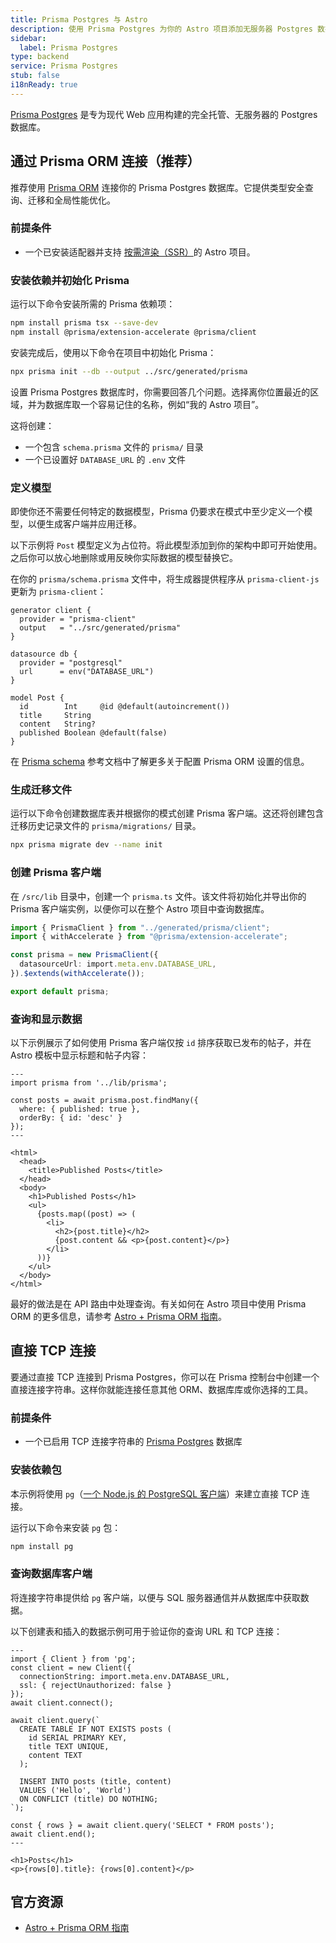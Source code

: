 ```yaml
---
title: Prisma Postgres 与 Astro
description: 使用 Prisma Postgres 为你的 Astro 项目添加无服务器 Postgres 数据库
sidebar:
  label: Prisma Postgres
type: backend
service: Prisma Postgres
stub: false
i18nReady: true
---
```



[Prisma Postgres](https://www.prisma.io/) 是专为现代 Web 应用构建的完全托管、无服务器的 Postgres 数据库。

## 通过 Prisma ORM 连接（推荐）

推荐使用 [Prisma ORM](https://www.prisma.io/orm) 连接你的 Prisma Postgres 数据库。它提供类型安全查询、迁移和全局性能优化。

### 前提条件
- 一个已安装适配器并支持 [按需渲染（SSR）](/zh-cn/guides/on-demand-rendering/)的 Astro 项目。

### 安装依赖并初始化 Prisma

运行以下命令安装所需的 Prisma 依赖项：

```bash
npm install prisma tsx --save-dev
npm install @prisma/extension-accelerate @prisma/client
```

安装完成后，使用以下命令在项目中初始化 Prisma：

```bash
npx prisma init --db --output ../src/generated/prisma
```

设置 Prisma Postgres 数据库时，你需要回答几个问题。选择离你位置最近的区域，并为数据库取一个容易记住的名称，例如“我的 Astro 项目”。

这将创建：
- 一个包含 `schema.prisma` 文件的 `prisma/` 目录
- 一个已设置好 `DATABASE_URL` 的 `.env` 文件

### 定义模型

即使你还不需要任何特定的数据模型，Prisma 仍要求在模式中至少定义一个模型，以便生成客户端并应用迁移。

以下示例将 `Post` 模型定义为占位符。将此模型添加到你的架构中即可开始使用。之后你可以放心地删除或用反映你实际数据的模型替换它。

在你的 `prisma/schema.prisma` 文件中，将生成器提供程序从 `prisma-client-js` 更新为 `prisma-client`：

```prisma title="prisma/schema.prisma" {2} ins={11-16}
generator client {
  provider = "prisma-client"
  output   = "../src/generated/prisma"
}

datasource db {
  provider = "postgresql"
  url      = env("DATABASE_URL")
}

model Post {
  id        Int     @id @default(autoincrement())
  title     String
  content   String?
  published Boolean @default(false)
}
```

在 [Prisma schema](https://www.prisma.io/docs/concepts/components/prisma-schema) 参考文档中了解更多关于配置 Prisma ORM 设置的信息。

### 生成迁移文件

运行以下命令创建数据库表并根据你的模式创建 Prisma 客户端。这还将创建包含迁移历史记录文件的 `prisma/migrations/` 目录。

```bash
npx prisma migrate dev --name init
```

### 创建 Prisma 客户端

在 `/src/lib` 目录中，创建一个 `prisma.ts` 文件。该文件将初始化并导出你的 Prisma 客户端实例，以便你可以在整个 Astro 项目中查询数据库。

```typescript title="src/lib/prisma.ts"
import { PrismaClient } from "../generated/prisma/client";
import { withAccelerate } from "@prisma/extension-accelerate";

const prisma = new PrismaClient({
  datasourceUrl: import.meta.env.DATABASE_URL,
}).$extends(withAccelerate());

export default prisma;
```

### 查询和显示数据

以下示例展示了如何使用 Prisma 客户端仅按 `id` 排序获取已发布的帖子，并在 Astro 模板中显示标题和帖子内容：

```astro title="src/pages/posts.astro" {2, 4-7}
---
import prisma from '../lib/prisma';

const posts = await prisma.post.findMany({
  where: { published: true },
  orderBy: { id: 'desc' }
});
---

<html>
  <head>
    <title>Published Posts</title>
  </head>
  <body>
    <h1>Published Posts</h1>
    <ul>
      {posts.map((post) => (
        <li>
          <h2>{post.title}</h2>
          {post.content && <p>{post.content}</p>}
        </li>
      ))}
    </ul>
  </body>
</html>
```

最好的做法是在 API 路由中处理查询。有关如何在 Astro 项目中使用 Prisma ORM 的更多信息，请参考 [Astro + Prisma ORM 指南](https://www.prisma.io/docs/guides/astro)。

## 直接 TCP 连接
要通过直接 TCP 连接到 Prisma Postgres，你可以在 Prisma 控制台中创建一个直接连接字符串。这样你就能连接任意其他 ORM、数据库库或你选择的工具。

### 前提条件
- 一个已启用 TCP 连接字符串的 [Prisma Postgres](https://pris.ly/ppg) 数据库

### 安装依赖包

本示例将使用 `pg`（[一个 Node.js 的 PostgreSQL 客户端](https://github.com/brianc/node-postgres)）来建立直接 TCP 连接。

运行以下命令来安装 `pg` 包：

```bash
npm install pg
```

### 查询数据库客户端

将连接字符串提供给 `pg` 客户端，以便与 SQL 服务器通信并从数据库中获取数据。

以下创建表和插入的数据示例可用于验证你的查询 URL 和 TCP 连接：

```astro title="src/pages/index.astro" {2-19}
---
import { Client } from 'pg';
const client = new Client({ 
  connectionString: import.meta.env.DATABASE_URL,
  ssl: { rejectUnauthorized: false }
});
await client.connect();

await client.query(`
  CREATE TABLE IF NOT EXISTS posts (
    id SERIAL PRIMARY KEY,
    title TEXT UNIQUE,
    content TEXT
  );
  
  INSERT INTO posts (title, content)
  VALUES ('Hello', 'World')
  ON CONFLICT (title) DO NOTHING;
`);

const { rows } = await client.query('SELECT * FROM posts');
await client.end();
---

<h1>Posts</h1>
<p>{rows[0].title}: {rows[0].content}</p>
```

## 官方资源

- [Astro + Prisma ORM 指南](https://www.prisma.io/docs/guides/astro)
